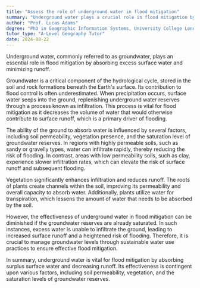 ```yaml
---
title: "Assess the role of underground water in flood mitigation"
summary: "Underground water plays a crucial role in flood mitigation by absorbing excess surface water and reducing runoff."
author: "Prof. Lucas Adams"
degree: "PhD in Geographic Information Systems, University College London"
tutor_type: "A-Level Geography Tutor"
date: 2024-08-22
---
```


Underground water, commonly referred to as groundwater, plays an essential role in flood mitigation by absorbing excess surface water and minimizing runoff. 

Groundwater is a critical component of the hydrological cycle, stored in the soil and rock formations beneath the Earth's surface. Its contribution to flood control is often underestimated. When precipitation occurs, surface water seeps into the ground, replenishing underground water reserves through a process known as infiltration. This process is vital for flood mitigation as it decreases the volume of water that would otherwise contribute to surface runoff, which is a primary driver of flooding.

The ability of the ground to absorb water is influenced by several factors, including soil permeability, vegetation presence, and the saturation level of groundwater reserves. In regions with highly permeable soils, such as sandy or gravelly types, water can infiltrate rapidly, thereby reducing the risk of flooding. In contrast, areas with low permeability soils, such as clay, experience slower infiltration rates, which can elevate the risk of surface runoff and subsequent flooding.

Vegetation significantly enhances infiltration and reduces runoff. The roots of plants create channels within the soil, improving its permeability and overall capacity to absorb water. Additionally, plants utilize water for transpiration, which lessens the amount of water that needs to be absorbed by the soil.

However, the effectiveness of underground water in flood mitigation can be diminished if the groundwater reserves are already saturated. In such instances, excess water is unable to infiltrate the ground, leading to increased surface runoff and a heightened risk of flooding. Therefore, it is crucial to manage groundwater levels through sustainable water use practices to ensure effective flood mitigation.

In summary, underground water is vital for flood mitigation by absorbing surplus surface water and decreasing runoff. Its effectiveness is contingent upon various factors, including soil permeability, vegetation, and the saturation levels of groundwater reserves.
    